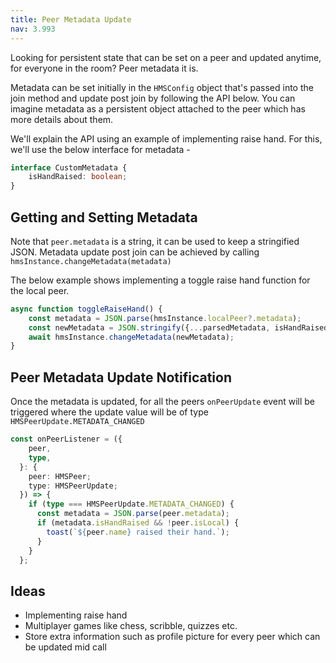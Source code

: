 ```yaml
---
title: Peer Metadata Update
nav: 3.993
---
```


Looking for persistent state that can be set on a peer and updated anytime, for everyone in the room? Peer metadata it is.


Metadata can be set initially in the `HMSConfig` object that's passed into the join method and update post join by
following the API below. You can imagine metadata as a persistent object attached to the peer which has more details about
them.


We'll explain the API using an example of implementing raise hand. For this, we'll use the below interface for metadata -

```ts
interface CustomMetadata {
    isHandRaised: boolean;
}
```

## Getting and Setting Metadata

Note that `peer.metadata` is a string, it can be used to keep a stringified JSON. 
Metadata update post join can be achieved by calling `hmsInstance.changeMetadata(metadata)` 

The below example shows implementing a toggle raise hand function for the local peer.

```ts
async function toggleRaiseHand() {
    const metadata = JSON.parse(hmsInstance.localPeer?.metadata);
    const newMetadata = JSON.stringify({...parsedMetadata, isHandRaised: !metadata.isHandRaised});
    await hmsInstance.changeMetadata(newMetadata);
}
```


## Peer Metadata Update Notification

Once the metadata is updated, for all the peers `onPeerUpdate` event will be triggered where the update value will be of type `HMSPeerUpdate.METADATA_CHANGED`


```ts
const onPeerListener = ({
    peer,
    type,
  }: {
    peer: HMSPeer;
    type: HMSPeerUpdate;
  }) => {
    if (type === HMSPeerUpdate.METADATA_CHANGED) {
      const metadata = JSON.parse(peer.metadata);
      if (metadata.isHandRaised && !peer.isLocal) {
        toast(`${peer.name} raised their hand.`);
      }  
    }
  };
```


## Ideas

-   Implementing raise hand
-   Multiplayer games like chess, scribble, quizzes etc.
-   Store extra information such as profile picture for every peer which can be updated mid call

